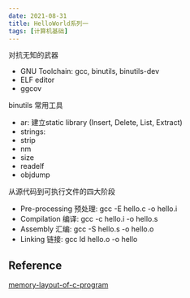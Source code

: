 ```yaml
---
date: 2021-08-31
title: HelloWorld系列一
tags: [计算机基础]
---
```


对抗无知的武器

- GNU Toolchain: gcc, binutils, binutils-dev
- ELF editor
- ggcov

binutils 常用工具

- ar: 建立static library (Insert, Delete, List, Extract)
- strings:
- strip
- nm
- size
- readelf
- objdump

从源代码到可执行文件的四大阶段

- Pre-processing 预处理: gcc -E hello.c -o hello.i
- Compilation 编译: gcc -c hello.i -o hello.s
- Assembly 汇编: gcc -S hello.s -o hello.o
- Linking 链接: gcc ld hello.o -o hello

##

## Reference

[memory-layout-of-c-program](https://www.geeksforgeeks.org/memory-layout-of-c-program/)
